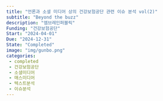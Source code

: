 ```yaml
---
title: "언론과 소셜 미디어 상의 건강보험공단 관련 이슈 분석 vol(2)"
subtitle: "Beyond the buzz"
description: "엠브레인퍼블릭"
Funding: "건강보험공단"
Start: "2024-04-01"
Due: "2024-12-31"
State: "Completed"
image: "img/gunbo.png"
categories:
 - completed
 - 건강보험공단
 - 소셜미디어
 - 매스미디어
 - 텍스트분석
 - 이슈분석
---
```


